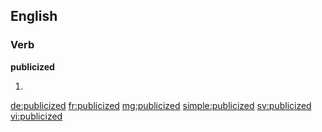 ==English==

===Verb===
'''publicized'''

# {{en-past of|publicize}}

[[de:publicized]]
[[fr:publicized]]
[[mg:publicized]]
[[simple:publicized]]
[[sv:publicized]]
[[vi:publicized]]